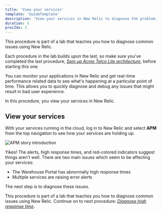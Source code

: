 ```yaml
---
title: 'View your services'
template: 'GuideTemplate'
description: 'View your services in New Relic to diagnose the problem.'
duration: 5
procIdx: 2
---
```


<Callout variant="course" title="lab">

This procedure is part of a lab that teaches you how to diagnose common issues using New Relic.

Each procedure in the lab builds upon the last, so make sure you've completed the last procedure, [_Spin up Acme Telco Lite architecture_](/automate-workflows/diagnose-problems/spin-up-acme), before starting this one.

</Callout>

You can monitor your applications in New Relic and get real-time performance related data to see what's happening at a particular point of time. This allows you to quickly diagnose and debug any issues that might result in bad user experience.

In this procedure, you view your services in New Relic.

## View your services

With your services running in the cloud, log in to New Relic and select **APM** from the top navigation to see how your services are holding up:

![APM story introduction](../../../images/telco-lite/story-introduction.png)

Yikes! The alerts, high response times, and red-colored indicators suggest things aren't well. There are two main issues which seem to be affecting your services:

- The Warehouse Portal has abnormally high response times
- Multiple services are raising error alerts

The next step is to diagnose these issues.

<Callout variant="course" title="lab">

This procedure is part of a lab that teaches you how to diagnose common issues using New Relic. Continue on to next procedure: [_Diagnose high response time_](/automate-workflows/diagnose-problems/high-response-times).

</Callout>
